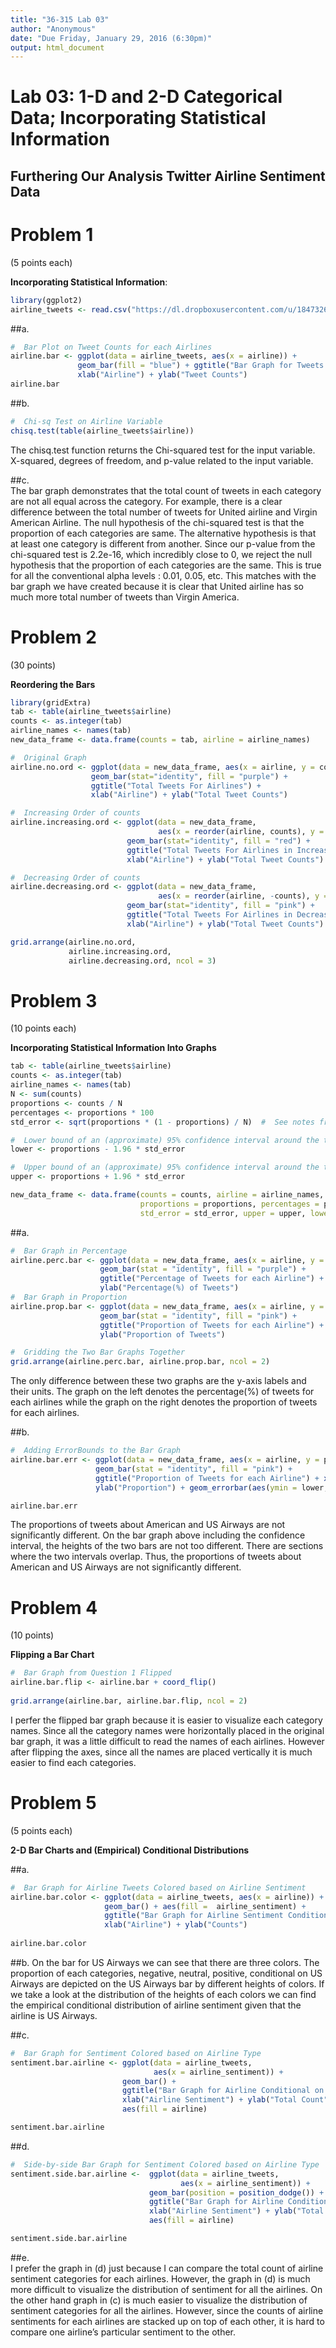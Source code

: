 ```yaml
---
title: "36-315 Lab 03"
author: "Anonymous"
date: "Due Friday, January 29, 2016 (6:30pm)"
output: html_document
---
```


#  Lab 03:  1-D and 2-D Categorical Data; Incorporating Statistical Information

##  Furthering Our Analysis Twitter Airline Sentiment Data

#  Problem 1

(5 points each)

**Incorporating Statistical Information**:  

```r
library(ggplot2)
airline_tweets <- read.csv("https://dl.dropboxusercontent.com/u/18473260/Tweets.csv")
```

##a.
```r
#  Bar Plot on Tweet Counts for each Airlines
airline.bar <- ggplot(data = airline_tweets, aes(x = airline)) + 
               geom_bar(fill = "blue") + ggtitle("Bar Graph for Tweets for each Airline") +
               xlab("Airline") + ylab("Tweet Counts")
airline.bar
```

##b.
```r
#  Chi-sq Test on Airline Variable
chisq.test(table(airline_tweets$airline))
```
  
  The chisq.test function returns the Chi-squared test for the input variable. X-squared, degrees of freedom, and p-value related to the input variable.
  
##c.  
The bar graph demonstrates that the total count of tweets in each category are not all equal across the category. For example, there is a clear difference between the total number of tweets for United airline and Virgin American Airline. The null hypothesis of the chi-squared test is that the proportion of each categories are same. The alternative hypothesis is that at least one category is different from another. Since our p-value from the chi-squared test is 2.2e-16, which incredibly close to 0, we reject the null hypothesis that the proportion of each categories are the same. This is true for all the conventional alpha levels : 0.01, 0.05, etc. This matches with the bar graph we have created because it is clear that United airline has so much more total number of tweets than Virgin America.

#  Problem 2

(30 points)

**Reordering the Bars**

```r
library(gridExtra)
tab <- table(airline_tweets$airline)
counts <- as.integer(tab)
airline_names <- names(tab)
new_data_frame <- data.frame(counts = tab, airline = airline_names)

#  Original Graph
airline.no.ord <- ggplot(data = new_data_frame, aes(x = airline, y = counts)) +
                  geom_bar(stat="identity", fill = "purple") + 
                  ggtitle("Total Tweets For Airlines") + 
                  xlab("Airline") + ylab("Total Tweet Counts")

#  Increasing Order of counts
airline.increasing.ord <- ggplot(data = new_data_frame, 
                                 aes(x = reorder(airline, counts), y = counts)) +  
                          geom_bar(stat="identity", fill = "red") + 
                          ggtitle("Total Tweets For Airlines in Increasing Order") + 
                          xlab("Airline") + ylab("Total Tweet Counts")

#  Decreasing Order of counts
airline.decreasing.ord <- ggplot(data = new_data_frame, 
                                 aes(x = reorder(airline, -counts), y = counts)) +         
                          geom_bar(stat="identity", fill = "pink") + 
                          ggtitle("Total Tweets For Airlines in Decreasing Order") +
                          xlab("Airline") + ylab("Total Tweet Counts")

grid.arrange(airline.no.ord, 
             airline.increasing.ord, 
             airline.decreasing.ord, ncol = 3)
```


#  Problem 3

(10 points each)

**Incorporating Statistical Information Into Graphs**

```r
tab <- table(airline_tweets$airline)
counts <- as.integer(tab)
airline_names <- names(tab)
N <- sum(counts)
proportions <- counts / N
percentages <- proportions * 100
std_error <- sqrt(proportions * (1 - proportions) / N)  #  See notes from Wednesday

#  Lower bound of an (approximate) 95% confidence interval around the true proportion in each category
lower <- proportions - 1.96 * std_error  

#  Upper bound of an (approximate) 95% confidence interval around the true proportion in each category
upper <- proportions + 1.96 * std_error

new_data_frame <- data.frame(counts = counts, airline = airline_names, 
                             proportions = proportions, percentages = percentages,
                             std_error = std_error, upper = upper, lower = lower)
```

##a.
```r
#  Bar Graph in Percentage
airline.perc.bar <- ggplot(data = new_data_frame, aes(x = airline, y = percentages)) +
                    geom_bar(stat = "identity", fill = "purple") +
                    ggtitle("Percentage of Tweets for each Airline") + xlab("Airline") +
                    ylab("Percentage(%) of Tweets")
#  Bar Graph in Proportion
airline.prop.bar <- ggplot(data = new_data_frame, aes(x = airline, y = proportions)) +
                    geom_bar(stat = "identity", fill = "pink") +
                    ggtitle("Proportion of Tweets for each Airline") + xlab("Airline") +
                    ylab("Proportion of Tweets")

#  Gridding the Two Bar Graphs Together
grid.arrange(airline.perc.bar, airline.prop.bar, ncol = 2)
```

The only difference between these two graphs are the y-axis labels and their units. The graph on the left denotes the percentage(%) of tweets for each airlines while the graph on the right denotes the proportion of tweets for each airlines.

##b.
```r
#  Adding ErrorBounds to the Bar Graph
airline.bar.err <- ggplot(data = new_data_frame, aes(x = airline, y = proportions)) +
                   geom_bar(stat = "identity", fill = "pink") +
                   ggtitle("Proportion of Tweets for each Airline") + xlab("Airline") +
                   ylab("Proportion") + geom_errorbar(aes(ymin = lower, ymax = upper))

airline.bar.err
```

The proportions of tweets about American and US Airways are not significantly different. On the bar graph above including the confidence interval, the heights of the two bars are not too different. There are sections where the two intervals overlap. Thus, the proportions of tweets about American and US Airways are not significantly different.

#  Problem 4

(10 points)

**Flipping a Bar Chart**

```r
#  Bar Graph from Question 1 Flipped
airline.bar.flip <- airline.bar + coord_flip()
                    
grid.arrange(airline.bar, airline.bar.flip, ncol = 2)
```

I perfer the flipped bar graph because it is easier to visualize each category names. Since all the category names were horizontally placed in the original bar graph, it was a little difficult to read the names of each airlines. However after flipping the axes, since all the names are placed vertically it is much easier to find each categories.

#  Problem 5

(5 points each)

**2-D Bar Charts and (Empirical) Conditional Distributions**

##a.
```r
#  Bar Graph for Airline Tweets Colored based on Airline Sentiment
airline.bar.color <- ggplot(data = airline_tweets, aes(x = airline)) + 
                     geom_bar() + aes(fill =  airline_sentiment) +
                     ggtitle("Bar Graph for Airline Sentiment Conditional on Airline") +
                     xlab("Airline") + ylab("Counts")
    
airline.bar.color
```

##b.
On the bar for US Airways we can see that there are three colors. The proportion of each categories, negative, neutral, positive, conditional on US Airways are depicted on the US Airways bar by different heights of colors. If we take a look at the distribution of the heights of each colors we can find the empirical conditional distribution of airline sentiment given that the airline is US Airways.

##c.  
```r
#  Bar Graph for Sentiment Colored based on Airline Type
sentiment.bar.airline <- ggplot(data = airline_tweets, 
                                aes(x = airline_sentiment)) +
                         geom_bar() + 
                         ggtitle("Bar Graph for Airline Conditional on Airline Sentiment") +
                         xlab("Airline Sentiment") + ylab("Total Count") +
                         aes(fill = airline)

sentiment.bar.airline
```

##d.  
```r
#  Side-by-side Bar Graph for Sentiment Colored based on Airline Type
sentiment.side.bar.airline <-  ggplot(data = airline_tweets, 
                                      aes(x = airline_sentiment)) +
                               geom_bar(position = position_dodge()) + 
                               ggtitle("Bar Graph for Airline Conditional on Airline Sentiment") +
                               xlab("Airline Sentiment") + ylab("Total Count") +
                               aes(fill = airline)

sentiment.side.bar.airline
```

##e.  
I prefer the graph in (d) just because I can compare the total count of airline sentiment categories for each airlines. However, the graph in (d) is much more difficult to visualize the distribution of sentiment for all the airlines. On the other hand graph in (c) is much easier to visualize the distribution of sentiment categories for all the airlines. However, since the counts of airline sentiments for each airlines are stacked up on top of each other, it is hard to compare one airline's particular sentiment to the other.
